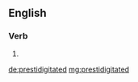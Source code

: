 ==English==

===Verb===
{{head|en|verb form}}

# {{en-past of|prestidigitate}}

[[de:prestidigitated]]
[[mg:prestidigitated]]